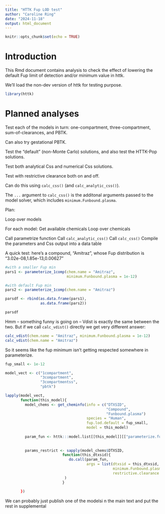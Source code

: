 ```yaml
---
title: "HTTK Fup LOD test"
author: "Caroline Ring"
date: "2024-11-18"
output: html_document
---
```


```r
knitr::opts_chunk$set(echo = TRUE)
```

# Introduction

This Rmd document contains analysis to check the effect of lowering the default Fup limit of detection and/or minimum value in httk.

We'll load the non-dev version of httk for testing purpose.

```r
library(httk)
```


# Planned analyses

Test each of the models in turn: one-compartment, three-compartment, sum-of-clearances, and PBTK.

Can also try gestational PBTK.

Test the "default" (non-Monte Carlo) solutions, and also test the HTTK-Pop solutions.

Test both analytical Css and numerical Css solutions.

Test with restrictive clearance both on and off.

Can do this using `calc_css()` (and `calc_analytic_css()`).

The `...` argument to `calc_css()` is the additonal arguments passed to the model solver, which includes `minimum.Funbound.plasma`.


Plan:

Loop over models

For each model:
Get available chemicals
Loop over chemicals

Call parametrize function
Call `calc_analytic_css()`
Call `calc_css()`
Compile the parameters and Css output into a data table


A quick test: here's a compound, "Amitraz", whose Fup distribution is "3.02e-08,1.85e-13,0.00627"
```r

#with a smaller Fup min
pars1 <- parameterize_1comp(chem.name = "Amitraz",
                            minimum.Funbound.plasma = 1e-12)

#with default Fup min
pars2 <- parameterize_1comp(chem.name = "Amitraz")

parsdf <- rbind(as.data.frame(pars1),
                as.data.frame(pars2))

parsdf
```

Hmm -- something funny is going on -- Vdist is exactly the same between the two. But if we call `calc_vdist()` directly we get very different answer:

```r
calc_vdist(chem.name = "Amitraz", minimum.Funbound.plasma = 1e-12)
calc_vdist(chem.name = "Amitraz")
```

So it seems like the fup minimum isn't getting respected somewhere in parameterize.


```r
fup_small <- 1e-12

model_vect <- c("1compartment",
                "3compartment",
                "3compartmentss",
                "pbtk")

lapply(model_vect,
       function(this_model){
         model_chems <- get_cheminfo(info = c("DTXSID",
                                              "Compound",
                                              "Funbound.plasma")
                                     species = "Human",
                                     fup.lod.default = fup_small,
                                     model = this_model)
         
         param_fun <- httk:::model.list[[this_model]][["parameterize.func"]]
         
         
         params_restrict <- sapply(model_chems$DTXSID,
                          function(this_dtxsid){
                             do.call(param_fun,
                                     args = list(dtxsid = this_dtxsid,
                                                 minimum.Funbound.plasma = fup_small,
                                                 restrictive.clearance = TRUE)
                           )
                          }
          
       })
```

We can probably just publish one of the modelsi n the main text and put the rest in supplemental



